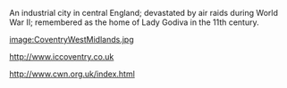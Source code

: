 An industrial city in central England; devastated by air raids during World War II; remembered as the home of Lady Godiva in the 11th century.

[[image:CoventryWestMidlands.jpg]]

http://www.iccoventry.co.uk

http://www.cwn.org.uk/index.html